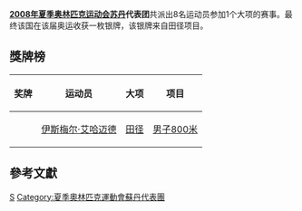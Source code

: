 {{Infobox Country Olympics
|NOC=SUD
|games=2008年夏季
|competitors=8
|sports=1
|flagbearer=[[Abubaker_Kaki|Abubaker Kaki]]
|officials=
|gold=
|silver=1
|bronze=
|total=1
|rank=71
}}
'''[[2008年夏季奥林匹克运动会|2008年夏季奥林匹克运动会]][[苏丹|苏丹]]代表团'''共派出8名运动员参加1个大项的赛事。最终该国在该届奥运收获一枚银牌，该银牌来自田径项目。

== 獎牌榜 ==
{| class="wikitable sortable" style="font-size:88%"
|-
! 奖牌
! 运动员
! 大项
! 项目
|-
| {{silver medal}} || [[伊斯梅尔·艾哈迈德|伊斯梅尔·艾哈迈德]] || [[2008年夏季奥林匹克运动会田径比赛|田径]] || [[2008年夏季奥林匹克运动会田径比赛－男子800米|男子800米]]
|}

== 參考文獻 ==
{{reflist}}

{{NOCin2008SummerOlympics}}

[[Category:2008年夏季奧林匹克運動會代表團|S]]
[[Category:夏季奧林匹克運動會蘇丹代表團|Category:夏季奧林匹克運動會蘇丹代表團]]